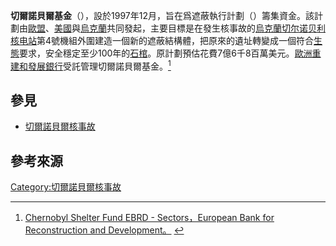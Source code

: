 {{noteTA|G1=核能
|T=zh-cn:切尔诺贝利基金; zh-hk:切爾諾貝爾基金; zh-tw:車諾比基金;
}}
'''切爾諾貝爾基金'''（{{lang-en|'''Chernobyl Shelter Fund，CSF'''}}），設於1997年12月，旨在爲遮蔽執行計劃（{{lang|en|Shelter Implementation Plan，SIP}}）籌集資金。該計劃由[[歐盟|歐盟]]、[[美國|美國]]與[[烏克蘭|烏克蘭]]共同發起，主要目標是在發生核事故的[[烏克蘭|烏克蘭]][[切尔诺贝利核电站|切尔诺贝利核电站]]第4號機組外圍建造一個新的遮蔽結構體，把原來的遺址轉變成一個符合[[生態|生態]]要求，安全穩定至少100年的[[石棺|石棺]]。原計劃預估花費7億6千8百萬美元。[[歐洲重建和發展銀行|歐洲重建和發展銀行]]受託管理切爾諾貝爾基金。<ref name="chernobylFund">[http://www.ebrd.com/pages/sector/nuclearsafety/chernobyl-shelter-fund.shtml Chernobyl Shelter Fund EBRD - Sectors，European Bank for Reconstruction and Development。] {{webarchive|url=https://web.archive.org/web/20131201011151/http://www.ebrd.com/pages/sector/nuclearsafety/chernobyl-shelter-fund.shtml |date=2013-12-01 }}</ref>

==參見==
*[[切爾諾貝爾核事故|切爾諾貝爾核事故]]

==參考來源==
<references/>
[[Category:切爾諾貝爾核事故|Category:切爾諾貝爾核事故]]
{{Society-stub}}